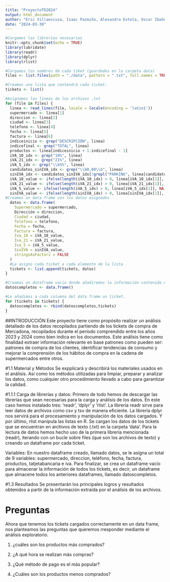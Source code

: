 ```yaml
---
title: "ProyectoTD2024"
output: html_document
author: "Eric Villaescusa, Isaac Pazmiño, Alexandra Estela, Oscar Ibañez, Adrià Reyes, Hubert Stolarz"
date: "2024-03-30"
---
```


```r
#Cargamos las librerias necesarias
knitr::opts_chunk$set(echo = TRUE)
library(lubridate)
library(readr)
library(dplyr)
library(rlist)
```

```r
#Cargamos los nombres de cada tiket (guardados en la carpeta data)
files <- list.files(path = "./data", pattern = ".txt", full.names = TRUE)

#Creamos una lista que contendrá cada ticket.
tickets <- list()

#Asignamos las líneas de los archivos .txt
for (file in files) {
  linea <- read_lines(file, locale = locale(encoding = 'latin1'))
  supermercado <- linea[1]
  direccion <- linea[2]
  ciudad <- linea[3]
  telefono <- linea[4]
  fecha <- linea[5]
  factura <- linea[6]
  indiceinicio <- grep("DESCRIPCIÓN", linea)
  indicefinal <- grep("TOTAL", linea)
  productos <- linea[indiceinicio + 1:indicefinal - 1]
  iVA_10_idx <- grep("10%", linea)
  iVA_21_idx <- grep("21%", linea)
  iVA_5_idx <- grep("\\b5%", linea) 
  candidatos_sinIVA_idx <- grep("\\b0,00\\b", linea)
  sinIVA_idx <- candidatos_sinIVA_idx[!grepl("PARKING", linea[candidatos_sinIVA_idx])]
  iVA_10_value <- ifelse(length(iVA_10_idx) > 0, linea[iVA_10_idx[1]], NA)
  iVA_21_value <- ifelse(length(iVA_21_idx) > 0, linea[iVA_21_idx[1]], NA)
  iVA_5_value <- ifelse(length(iVA_5_idx) > 0, linea[iVA_5_idx[1]], NA)
  sinIVA_value <- ifelse(length(sinIVA_idx) > 0, linea[sinIVA_idx[1]], NA)
#Creamos un data frame con los datos asignados
  datos <- data.frame(
    Supermercado = supermercado,
    Dirección = direccion,
    Ciudad = ciudad,
    Telefono = telefono,
    Fecha = fecha,
    Factura = factura,
    Iva_10 = iVA_10_value,
    Iva_21 = iVA_21_value,
    Iva_5 = iVA_5_value,
    SinIVA = sinIVA_value,
    stringsAsFactors = FALSE
  )
  #Le asigno cada ticket a cada elemento de la lista
  tickets <- list.append(tickets, datos)
}

#Creamos un dataframe vacio donde añadiremos la información contenida en cada ticket.
datoscompletos <- data.frame()

#Le añadimos a cada columna del data frame un ticket.
for (tickets in tickets) {
  datoscompletos <- rbind(datoscompletos,tickets)
}

```

##INTRODUCCIÓN
Este proyecto tiene como propósito realizar un análisis detallado de los datos recopilados partiendo de los tickets de compra de Mercadona, recopilados durante el período comprendido entre los años 2023 y 2024 como bien indica en los documentos. Este análisis tiene como finalidad extraer información relevante en base patrones como pueden ser: patrones de compra de los clientes, identificar tendencias de consumo y mejorar la comprensión de los hábitos de compra en la cadena de supermercados entre otros. 

#1.1 Material y Métodos
Se expplicará y describirá los materiales usados en el análisis. Así como los métodos utilizadas para limpiar, preparar y analizar los datos, como cualquier otro procedimiento llevado a cabo para garantizar la calidad.

#1.1.1 Carga de librerías y datos: 
Primero de todo hemos de descargar las librerías que sean necesarias para la carga y análisis de los datos. En este caso hemos instalado tres: ‘readr’, ‘dplyr’ y ‘rlist’. 
La librería readr sirve para leer datos de archivos como csv y tsv de manera eficiente. La librería dplyr nos servirá para el procesamiento y manipulación de los datos cargados. Y por último, rlist manipula las listas en R. 
Se cargan los datos de los tickets que se encuentran en archivos de texto (.txt) en la carpeta ‘data’. 
Para la lectura de datos hemos hecho uso de la primera librería mencionada (readr), iterando con un bucle sobre files (que son los archivos de texto) y creando un dataframe por cada ticket. 

Variables: 
En nuestro dataframe creado, llamado datos, se le asigna un total de 9 variables: supermercado, direccion, teléfono, fecha, factura, productos, tatjetabancaria e iva. 
Para finalizar, se crea un dataframe vacío para almacenar la información de todos los tickets, es decir, un dataframe que almacene todos los anteriores dataframes, llamado datoscompletos. 

#1.3 Resultados
Se presentarán los principales logros y resultados obtenidos a partir de la información extraida por el análisis de los archivos. 

# Preguntas

Ahora que tenemos los tickets cargados correctamente en un data frame, nos planteamos las preguntas que queremos rresponder mediante el análisis exploratorio.

1.  ¿cuáles son los productos más comprados?

2.  ¿A qué hora se realizan más compras?

3.  ¿Qué método de pago es el más popular?

4.  ¿Cuáles son los productos menos comprados?
